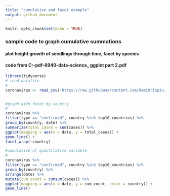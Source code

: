 ```yaml
---
title: "cumulative and facet example"
output: github_document
---
```


```r
knitr::opts_chunk$set(echo = TRUE)
```

### sample code to graph cumulative summations
#### plot height growth of seedlings through time, facet by species
#### code from C:\Users\pjs23\Documents\R\ntres6940\Lessons-pdf-6940-data-science\Lesson 9_ ggplot part 2.pdf

```r

library(tidyverse)
# read datafile
# 
coronavirus <- read_csv('https://raw.githubusercontent.com/RamiKrispin/coronavirus/master/csv/coronavirus.csv', col_types = cols(province = col_character()))


#graph with facet by country
#
coronavirus %>%
filter(type == "confirmed", country %in% top10_countries) %>%
group_by(country, date) %>%
summarize(total_cases = sum(cases)) %>%
ggplot(mapping = aes(x = date, y = total_cases)) +
geom_line() +
facet_wrap(~country)

#cumulative of quantitative variable
#
coronavirus %>%
filter(type == "confirmed", country %in% top10_countries) %>%
group_by(country) %>%
arrange(date) %>%
mutate(cum_count = cumsum(cases)) %>%
ggplot(mapping = aes(x = date, y = cum_count, color = country)) +
geom_line()

```

